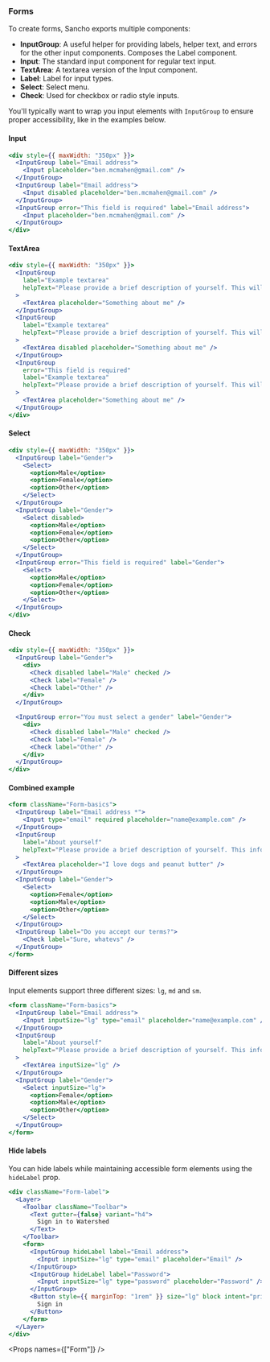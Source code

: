 
<Nav title="Forms" />
<SEO title="Forms" />

<Container>
<Article sidebar={[
  { id: 'Forms', name: 'Forms' },
  { id: 'Input', name: 'Input' },
  { id: 'TextArea', name: 'TextArea' },
  { id: 'Select', name: 'Select'},
  { id: 'Check', name: 'Check' },
  { id: 'Combined example', name: 'Combined example'},
  { id: 'Different sizes', name: 'Different sizes' },
  { id: 'Hide labels', name: 'Hide labels' },
  { id: 'Props', name: 'API'}
]}>

# Forms

To create forms, Sancho exports multiple components:

- **InputGroup**: A useful helper for providing labels, helper text, and errors for the other input components. Composes the Label component.
- **Input**: The standard input component for regular text input.
- **TextArea**: A textarea version of the Input component.
- **Label**: Label for input types.
- **Select**: Select menu.
- **Check**: Used for checkbox or radio style inputs.

You'll typically want to wrap you input elements with `InputGroup` to ensure proper accessibility, like in the examples below.

#### Input

```jsx
<div style={{ maxWidth: "350px" }}>
  <InputGroup label="Email address">
    <Input placeholder="ben.mcmahen@gmail.com" />
  </InputGroup>
  <InputGroup label="Email address">
    <Input disabled placeholder="ben.mcmahen@gmail.com" />
  </InputGroup>
  <InputGroup error="This field is required" label="Email address">
    <Input placeholder="ben.mcmahen@gmail.com" />
  </InputGroup>
</div>
```

#### TextArea

```jsx
<div style={{ maxWidth: "350px" }}>
  <InputGroup
    label="Example textarea"
    helpText="Please provide a brief description of yourself. This will go on your profile."
  >
    <TextArea placeholder="Something about me" />
  </InputGroup>
  <InputGroup
    label="Example textarea"
    helpText="Please provide a brief description of yourself. This will go on your profile."
  >
    <TextArea disabled placeholder="Something about me" />
  </InputGroup>
  <InputGroup
    error="This field is required"
    label="Example textarea"
    helpText="Please provide a brief description of yourself. This will go on your profile."
  >
    <TextArea placeholder="Something about me" />
  </InputGroup>
</div>
```

#### Select

```jsx
<div style={{ maxWidth: "350px" }}>
  <InputGroup label="Gender">
    <Select>
      <option>Male</option>
      <option>Female</option>
      <option>Other</option>
    </Select>
  </InputGroup>
  <InputGroup label="Gender">
    <Select disabled>
      <option>Male</option>
      <option>Female</option>
      <option>Other</option>
    </Select>
  </InputGroup>
  <InputGroup error="This field is required" label="Gender">
    <Select>
      <option>Male</option>
      <option>Female</option>
      <option>Other</option>
    </Select>
  </InputGroup>
</div>
```

#### Check

```jsx
<div style={{ maxWidth: "350px" }}>
  <InputGroup label="Gender">
    <div>
      <Check disabled label="Male" checked />
      <Check label="Female" />
      <Check label="Other" />
    </div>
  </InputGroup>

  <InputGroup error="You must select a gender" label="Gender">
    <div>
      <Check disabled label="Male" checked />
      <Check label="Female" />
      <Check label="Other" />
    </div>
  </InputGroup>
</div>
```

#### Combined example

```jsx
<form className="Form-basics">
  <InputGroup label="Email address *">
    <Input type="email" required placeholder="name@example.com" />
  </InputGroup>
  <InputGroup
    label="About yourself"
    helpText="Please provide a brief description of yourself. This information will be available to the public."
  >
    <TextArea placeholder="I love dogs and peanut butter" />
  </InputGroup>
  <InputGroup label="Gender">
    <Select>
      <option>Female</option>
      <option>Male</option>
      <option>Other</option>
    </Select>
  </InputGroup>
  <InputGroup label="Do you accept our terms?">
    <Check label="Sure, whatevs" />
  </InputGroup>
</form>
```

#### Different sizes

Input elements support three different sizes: `lg`, `md` and `sm`.

```jsx
<form className="Form-basics">
  <InputGroup label="Email address">
    <Input inputSize="lg" type="email" placeholder="name@example.com" />
  </InputGroup>
  <InputGroup
    label="About yourself"
    helpText="Please provide a brief description of yourself. This information will be available to the public."
  >
    <TextArea inputSize="lg" />
  </InputGroup>
  <InputGroup label="Gender">
    <Select inputSize="lg">
      <option>Female</option>
      <option>Male</option>
      <option>Other</option>
    </Select>
  </InputGroup>
</form>
```

#### Hide labels

You can hide labels while maintaining accessible form elements using the `hideLabel` prop.

```jsx
<div className="Form-label">
  <Layer>
    <Toolbar className="Toolbar">
      <Text gutter={false} variant="h4">
        Sign in to Watershed
      </Text>
    </Toolbar>
    <form>
      <InputGroup hideLabel label="Email address">
        <Input inputSize="lg" type="email" placeholder="Email" />
      </InputGroup>
      <InputGroup hideLabel label="Password">
        <Input inputSize="lg" type="password" placeholder="Password" />
      </InputGroup>
      <Button style={{ marginTop: "1rem" }} size="lg" block intent="primary">
        Sign in
      </Button>
    </form>
  </Layer>
</div>
```

<Props names={["Form"]} />

</Article>
</Container>
